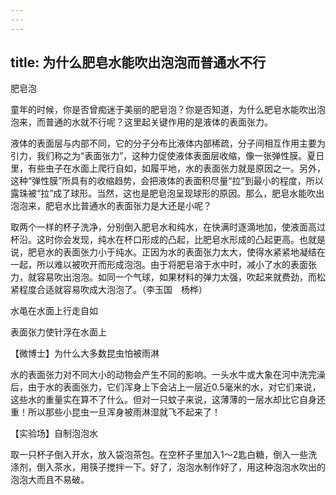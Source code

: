 ```yaml
---
---
---
```

title: 为什么肥皂水能吹出泡泡而普通水不行
---




肥皂泡



童年的时候，你是否曾痴迷于美丽的肥皂泡？你是否知道，为什么肥皂水能吹出泡泡来，而普通的水就不行呢？这里起关键作用的是液体的表面张力。

液体的表面层与内部不同，它的分子分布比液体内部稀疏，分子间相互作用主要为引力，我们称之为“表面张力”，这种力促使液体表面层收缩，像一张弹性膜。夏日里，有些虫子在水面上爬行自如，如履平地，水的表面张力就是原因之一。另外，这种“弹性膜”所具有的收缩趋势，会把液体的表面积尽量“拉”到最小的程度，所以露珠被“拉”成了球形。当然，这也是肥皂泡呈现球形的原因。那么，肥皂水能吹出泡泡来，肥皂水比普通水的表面张力是大还是小呢？

取两个一样的杯子洗净，分别倒入肥皂水和纯水，在快满时逐滴地加，使液面高过杯沿。这时你会发现，纯水在杯口形成的凸起，比肥皂水形成的凸起更高。也就是说，肥皂水的表面张力小于纯水。正因为水的表面张力太大，使得水紧紧地凝结在一起，所以难以被吹开而形成泡泡。由于将肥皂溶于水中时，减小了水的表面张力，就容易吹出泡泡。如同一个气球，如果材料的弹力太强，吹起来就费劲，而松紧程度合适就容易吹成大泡泡了。（李玉国　杨桦）

水黾在水面上行走自如



表面张力使针浮在水面上





【微博士】为什么大多数昆虫怕被雨淋

水的表面张力对不同大小的动物会产生不同的影响。一头水牛或大象在河中洗完澡后，由于水的表面张力，它们浑身上下会沾上一层近0.5毫米的水，对它们来说，这些水的重量实在算不了什么。但对一只蚊子来说，这薄薄的一层水却比它自身还重！所以那些小昆虫一旦浑身被雨淋湿就飞不起来了！

【实验场】自制泡泡水

取一只杯子倒入开水，放入袋泡茶包。在空杯子里加入1～2匙白糖，倒入一些洗涤剂，倒入茶水，用筷子搅拌一下。好了，泡泡水制作好了，用这种泡泡水吹出的泡泡大而且不易破。